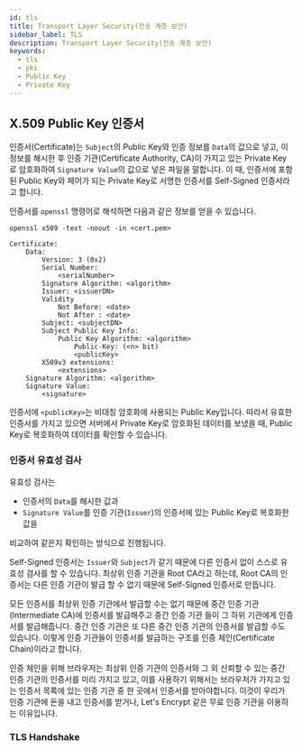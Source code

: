 ```yaml
---
id: tls
title: Transport Layer Security(전송 계층 보안)
sidebar_label: TLS
description: Transport Layer Security(전송 계층 보안)
keywords:
  - tls
  - pki
  - Public Key
  - Private Key
---
```


## X.509 Public Key 인증서

인증서(Certificate)는 `Subject`의 Public Key와 인증 정보를 `Data`의 값으로 넣고, 이 정보를 해시한 후 인증 기관(Certificate Authority, CA)이 가지고 있는 Private Key로 암호화하여 `Signature Value`의 값으로 넣은 파일을 말합니다. 이 때, 인증서에 포함된 Public Key와 페어가 되는 Private Key로 서명한 인증서를 Self-Signed 인증서라고 합니다.

인증서를 `openssl` 명령어로 해석하면 다음과 같은 정보를 얻을 수 있습니다.

```shell
openssl x509 -text -noout -in <cert.pem>
```

```text
Certificate:
    Data:
        Version: 3 (0x2)
        Serial Number:
            <serialNumber>
        Signature Algorithm: <algorithm>
        Issuer: <issuerDN>
        Validity
            Not Before: <date>
            Not After : <date>
        Subject: <subjectDN>
        Subject Public Key Info:
            Public Key Algorithm: <algorithm>
                Public-Key: (<n> bit)
                <publicKey>
        X509v3 extensions:
            <extensions>
    Signature Algorithm: <algorithm>
    Signature Value:
        <signature>
```

인증서에 `<publicKey>`는 비대칭 암호화에 사용되는 Public Key입니다. 따라서 유효한 인증서를 가지고 있으면 서버에서 Private Key로 암호화된 데이터를 보냈을 때, Public Key로 복호화하여 데이터를 확인할 수 있습니다.

### 인증서 유효성 검사

유효성 검사는

- 인증서의 `Data`를 해시한 값과
- `Signature Value`를 인증 기관(`Issuer`)의 인증서에 있는 Public Key로 복호화한 값을

비교하여 같은지 확인하는 방식으로 진행됩니다.

Self-Signed 인증서는 `Issuer`와 `Subject`가 같기 때문에 다른 인증서 없이 스스로 유효성 검사를 할 수 있습니다. 최상위 인증 기관을 Root CA라고 하는데, Root CA의 인증서는 다른 인증 기관이 발급 할 수 없기 때문에 Self-Signed 인증서로 만듭니다.

모든 인증서를 최상위 인증 기관에서 발급할 수는 없기 때문에 중간 인증 기관(Intermediate CA)에 인증서를 발급해주고 중간 인증 기관 들이 그 하위 기관에게 인증서를 발급해줍니다. 중간 인증 기관은 또 다른 중간 인증 기관의 인증서를 발급할 수도 있습니다. 이렇게 인증 기관들이 인증서를 발급하는 구조를 인증 체인(Certificate Chain)이라고 합니다.

인증 체인을 위해 브라우저는 최상위 인증 기관의 인증서와 그 외 신뢰할 수 있는 중간 인증 기관의 인증서를 미리 가지고 있고, 이를 사용하기 위해서는 브라우저가 가지고 있는 인증서 목록에 있는 인증 기관 중 한 곳에서 인증서를 받아야합니다. 이것이 우리가 인증 기관에 돈을 내고 인증서를 받거나, Let's Encrypt 같은 무료 인증 기관을 이용하는 이유입니다.

### TLS Handshake
